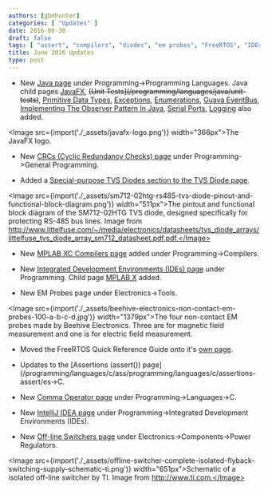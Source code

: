 ```yaml
---
authors: [gbmhunter]
categories: [ "Updates" ] 
date: 2016-06-30
draft: false
tags: [ "assert", "compilers", "diodes", "em probes", "FreeRTOS", "IDEs", "IntelliJ", "Java", "JavaFX", "MPLAB", "off-line switcher", "SMPS", "TVS", "XC" ]
title: June 2016 Updates
type: post
---
```



* New [Java page](/programming/languages/java) under Programming->Programming Languages. Java child pages [JavaFX](/programming/languages/java/javafx), ~~\[Unit Tests\](/programming/languages/java/unit-tests)~~, [Primitive Data Types](/programming/languages/java/primitive-data-types), [Exceptions](/programming/languages/java/exceptions), [Enumerations](/programming/languages/java/enumerations), [Guava EventBus](/programming/languages/java/guava-eventbus), [Implementing The Observer Pattern In Java](/programming/languages/java/implementing-the-observer-pattern-in-java), [Serial Ports](/programming/languages/java/serial-ports), [Logging](/programming/languages/java/logging) also added.  


<Image src={import('./_assets/javafx-logo.png')} width="366px">The JavaFX logo.</Image>  

* New [CRCs (Cyclic Redundancy Checks) page](/programming/general/crcs-cyclic-redundancy-checks) under Programming->General Programming.

* Added a [Special-purpose TVS Diodes section to the TVS Diode page](/electronics/components/diodes/tvs-diodes#special-purpose-tvs-diodes).  


<Image src={import('./_assets/sm712-02htg-rs485-tvs-diode-pinout-and-functional-block-diagram.png')} width="511px">The pintout and functional block diagram of the SM712-02HTG TVS diode, designed specifically for protecting RS-485 bus lines. Image from http://www.littelfuse.com/~/media/electronics/datasheets/tvs_diode_arrays/littelfuse_tvs_diode_array_sm712_datasheet.pdf.pdf.</Image>  

* New [MPLAB XC Compilers page](/programming/compilers/mplab-xc-compilers) added under Programming->Compilers.

* New [Integrated Development Environments (IDEs) page](/programming/integrated-development-environments-ides) under Programming. Child page [MPLAB X](/programming/integrated-development-environments-ides/mplab-x) added.

* New EM Probes page under Electronics->Tools.


<Image src={import('./_assets/beehive-electronics-non-contact-em-probes-100-a-b-c-d.jpg')} width="1379px">The four non-contact EM probes made by Beehive Electronics. Three are for magnetic field measurement and one is for electric field measurement.</Image>  

* Moved the FreeRTOS Quick Reference Guide onto it's [own page](/programming/operating-systems/freertos/freertos-quick-reference-guide).

* Updates to the [Assertions (assert()) page](/programming/languages/c/ass/programming/languages/c/assertions-assert/es->C.

* New [Comma Operator page](/programming/languages/c/comma-operator) under Programming->Languages->C.

* New [IntelliJ IDEA page](/programming/integrated-development-environments-ides/intellij-idea) under Programming->Integrated Development Environments (IDEs).

* New [Off-line Switchers page](/electronics/components/power-regulators/off-line-switchers) under Electronics->Components->Power Regulators.  


<Image src={import('./_assets/offline-switcher-complete-isolated-flyback-switching-supply-schematic-ti.png')} width="651px">Schematic of a isolated off-line switcher by TI. Image from http://www.ti.com.</Image>
